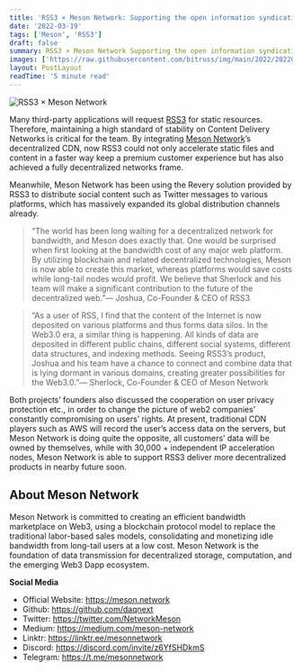```yaml
---
title: 'RSS3 × Meson Network: Supporting the open information syndication protocol in Web3'
date: '2022-03-19'
tags: ['Meson', 'RSS3']
draft: false
summary: RSS3 × Meson Network Supporting the open information syndication protocol in Web3
images: ['https://raw.githubusercontent.com/bitruss/img/main/2022/202205271344649.png']
layout: PostLayout
readTime: '5 minute read'
---
```


![RSS3 × Meson Network](https://raw.githubusercontent.com/bitruss/img/main/2022/202205271344649.png)

Many third-party applications will request [RSS3](https://rss3.io/) for static resources. Therefore, maintaining a high standard of stability on Content Delivery Networks is critical for the team. By integrating [Meson Network](https://meson.network/)’s decentralized CDN, now RSS3 could not only accelerate static files and content in a faster way keep a premium customer experience but has also achieved a fully decentralized networks frame.

Meanwhile, Meson Network has been using the Revery solution provided by RSS3 to distribute social content such as Twitter messages to various platforms, which has massively expanded its global distribution channels already.

> “The world has been long waiting for a decentralized network for bandwidth, and Meson does exactly that. One would be surprised when first looking at the bandwidth cost of any major web platform. By utilizing blockchain and related decentralized technologies, Meson is now able to create this market, whereas platforms would save costs while long-tail nodes would profit. We believe that Sherlock and his team will make a significant contribution to the future of the decentralized web.”— Joshua, Co-Founder & CEO of RSS3

> “As a user of RSS, I find that the content of the Internet is now deposited on various platforms and thus forms data silos. In the Web3.0 era, a similar thing is happening. All kinds of data are deposited in different public chains, different social systems, different data structures, and indexing methods. Seeing RSS3’s product, Joshua and his team have a chance to connect and combine data that is lying dormant in various domains, creating greater possibilities for the Web3.0.”— Sherlock, Co-Founder & CEO of Meson Network

Both projects’ founders also discussed the cooperation on user privacy protection etc., in order to change the picture of web2 companies’ constantly compromising on users’ rights. At present, traditional CDN players such as AWS will record the user’s access data on the servers, but Meson Network is doing quite the opposite, all customers’ data will be owned by themselves, while with 30,000 + independent IP acceleration nodes, Meson Network is able to support RSS3 deliver more decentralized products in nearby future soon.

## About Meson Network

Meson Network is committed to creating an efficient bandwidth marketplace on Web3, using a blockchain protocol model to replace the traditional labor-based sales models, consolidating and monetizing idle bandwidth from long-tail users at a low cost. Meson Network is the foundation of data transmission for decentralized storage, computation, and the emerging Web3 Dapp ecosystem.

**Social Media**

- Official Website: https://meson.network
- Github: https://github.com/daqnext
- Twitter: https://twitter.com/NetworkMeson
- Medium: https://medium.com/meson-network
- Linktr: https://linktr.ee/mesonnetwork
- Discord: https://discord.com/invite/z6YfSHDkmS
- Telegram: https://t.me/mesonnetwork
